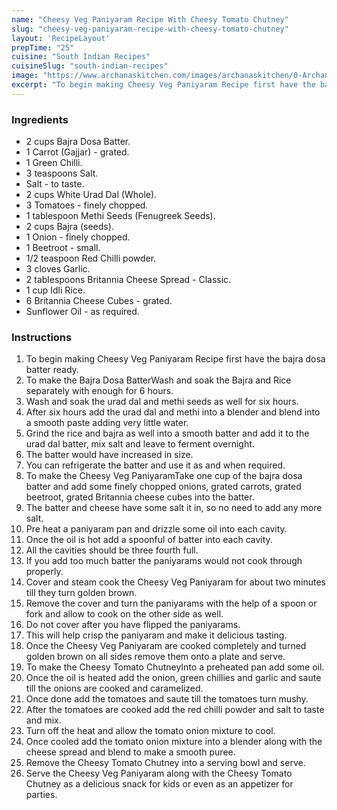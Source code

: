 ---
name: "Cheesy Veg Paniyaram Recipe With Cheesy Tomato Chutney"
slug: "cheesy-veg-paniyaram-recipe-with-cheesy-tomato-chutney"
layout: 'RecipeLayout'
prepTime: "25"
cuisine: "South Indian Recipes"
cuisineSlug: "south-indian-recipes"
image: "https://www.archanaskitchen.com/images/archanaskitchen/0-Archanas-Kitchen-Recipes/2019/Cheesy_Veg_Paniyaram_recipe_Britannia_Cheesy_Kitchen_Videos_4_1600.jpg"
excerpt: "To begin making Cheesy Veg Paniyaram Recipe first have the bajra dosa batter ready"
---

### Ingredients

- 2 cups Bajra Dosa Batter.
- 1 Carrot (Gajjar) - grated.
- 1 Green Chilli.
- 3 teaspoons Salt.
- Salt - to taste.
- 2 cups White Urad Dal (Whole).
- 3 Tomatoes - finely chopped.
- 1 tablespoon Methi Seeds (Fenugreek Seeds).
- 2 cups Bajra (seeds).
- 1 Onion - finely chopped.
- 1 Beetroot - small.
- 1/2 teaspoon Red Chilli powder.
- 3 cloves Garlic.
- 2 tablespoons Britannia Cheese Spread - Classic.
- 1 cup Idli Rice.
- 6 Britannia Cheese Cubes - grated.
- Sunflower Oil - as required.

### Instructions

1. To begin making Cheesy Veg Paniyaram Recipe first have the bajra dosa batter ready.
1. To make the Bajra Dosa BatterWash and soak the Bajra and Rice separately with enough for 6 hours.
1. Wash and soak the urad dal and methi seeds as well for six hours.
1. After six hours add the urad dal and methi into a blender and blend into a smooth paste adding very little water.
1. Grind the rice and bajra as well into a smooth batter and add it to the urad dal batter, mix salt and leave to ferment overnight.
1. The batter would have increased in size.
1. You can refrigerate the batter and use it as and when required.
1. To make the Cheesy Veg PaniyaramTake one cup of the bajra dosa batter and  add some finely chopped onions, grated carrots, grated beetroot, grated Britannia cheese cubes into the batter.
1. The batter and cheese have some salt it in, so no need to add any more salt.
1. Pre heat a paniyaram pan and drizzle some oil into each cavity.
1. Once the oil is hot add a spoonful of batter into each cavity.
1. All the cavities should be three fourth full.
1. If you add too much batter the paniyarams would not cook through properly.
1. Cover and steam cook the Cheesy Veg Paniyaram for about two minutes till they turn golden brown.
1. Remove the cover and turn the paniyarams with the help of a spoon or fork and allow to cook on the other side as well.
1. Do not cover after you have flipped the paniyarams.
1. This will help crisp the paniyaram and make it delicious tasting.
1. Once the Cheesy Veg Paniyaram are cooked completely and turned golden brown on all sides remove them onto a plate and serve.
1. To make the Cheesy Tomato ChutneyInto a preheated pan add some oil.
1. Once the oil is heated add the onion, green chillies and garlic and saute till the onions are cooked and caramelized.
1. Once done add the tomatoes and saute till the tomatoes turn mushy.
1. After the tomatoes are cooked add the red chilli powder and salt to taste and mix.
1. Turn off the heat and allow the tomato onion mixture to cool.
1. Once cooled add the tomato onion mixture into a blender along with the cheese spread and blend to make a smooth puree.
1. Remove the Cheesy Tomato Chutney into a serving bowl and serve.
1. Serve the Cheesy Veg Paniyaram along with the Cheesy Tomato Chutney as a delicious snack for kids or even as an appetizer for parties.

